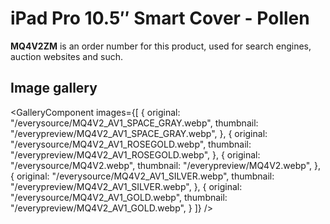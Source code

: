 
# iPad Pro 10.5″ Smart Cover - Pollen

<Callout type='info' emoji='👉🏻'>**MQ4V2ZM** is an order number for this product, used for search engines, auction websites and such.</Callout>

## Image gallery

<GalleryComponent
    images={[
      {
        original: "/everysource/MQ4V2_AV1_SPACE_GRAY.webp",
        thumbnail: "/everypreview/MQ4V2_AV1_SPACE_GRAY.webp",
      },
      {
        original: "/everysource/MQ4V2_AV1_ROSEGOLD.webp",
        thumbnail: "/everypreview/MQ4V2_AV1_ROSEGOLD.webp",
      },
      {
        original: "/everysource/MQ4V2.webp",
        thumbnail: "/everypreview/MQ4V2.webp",
      },
      {
        original: "/everysource/MQ4V2_AV1_SILVER.webp",
        thumbnail: "/everypreview/MQ4V2_AV1_SILVER.webp",
      },
      {
        original: "/everysource/MQ4V2_AV1_GOLD.webp",
        thumbnail: "/everypreview/MQ4V2_AV1_GOLD.webp",
      }
    ]}
  />
